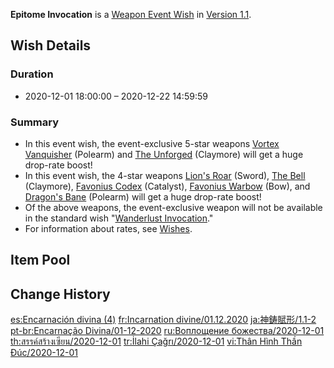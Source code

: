 {{Wish
|name              = Epitome Invocation 2020-12-01
|image             = Epitome Invocation 2020-12-01.png
|type              = Weapon Event
|duration          = event
|time_start        = 2020-12-01 18:00:00
|time_end          = 2020-12-22 14:59:59
|link              = https://genshin.hoyoverse.com/en/news/detail/7000
|preceding         = Epitome Invocation/2020-11-11
|succeeding        = Epitome Invocation/2020-12-23
|alongside         = Gentry of Hermitage/2020-12-01
}}
'''Epitome Invocation''' is a [[Weapon Event Wish]] in [[Version 1.1]].

==Wish Details==
===Duration===
* 2020-12-01 18:00:00 &ndash; 2020-12-22 14:59:59

===Summary===
* In this event wish, the event-exclusive 5-star weapons [[Vortex Vanquisher]] (Polearm) and [[The Unforged]] (Claymore) will get a huge drop-rate boost!
* In this event wish, the 4-star weapons [[Lion's Roar]] (Sword), [[The Bell]] (Claymore), [[Favonius Codex]] (Catalyst), [[Favonius Warbow]] (Bow), and [[Dragon's Bane]] (Polearm) will get a huge drop-rate boost!
* Of the above weapons, the event-exclusive weapon will not be available in the standard wish "[[Wanderlust Invocation]]."
* For information about rates, see [[Wish]]es.

==Item Pool==
{{Wish Pool
|weapon_5_F    = Vortex Vanquisher; The Unforged
|weapon_4_F    = Lion's Roar; The Bell; Favonius Codex; Favonius Warbow; Dragon's Bane
|character_4   = Barbara; Beidou; Bennett; Chongyun; Fischl; Ningguang; Noelle; Razor; Sucrose; Xiangling; Xingqiu
|weapon_5      = Amos' Bow; Aquila Favonia; Lost Prayer to the Sacred Winds; Primordial Jade Winged-Spear; Skyward Atlas; Skyward Blade; Skyward Harp; Skyward Pride; Skyward Spine; Wolf's Gravestone
|weapon_4      = Eye of Perception; Favonius Greatsword; Favonius Lance; Favonius Sword; Rainslasher; Rust; Sacrificial Bow; Sacrificial Fragments; Sacrificial Greatsword; Sacrificial Sword; The Flute; The Stringless; The Widsith
|weapon_3      = Black Tassel; Bloodtainted Greatsword; Cool Steel; Debate Club; Emerald Orb; Ferrous Shadow; Harbinger of Dawn; Magic Guide; Raven Bow; Sharpshooter's Oath; Skyrider Sword; Slingshot; Thrilling Tales of Dragon Slayers
}}

==Change History==
{{Change History|1.1}}

[[es:Encarnación divina (4)]]
[[fr:Incarnation divine/01.12.2020]]
[[ja:神鋳賦形/1.1-2]]
[[pt-br:Encarnação Divina/01-12-2020]]
[[ru:Воплощение божества/2020-12-01]]
[[th:สรรค์สร้างเซียน/2020-12-01]]
[[tr:İlahi Çağrı/2020-12-01]]
[[vi:Thân Hình Thần Đúc/2020-12-01]]